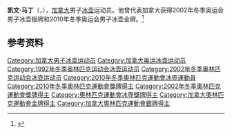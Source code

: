 {{NoteTA|G1=Sports}}
{{Otheruses|other=名为凯文·马丁的其他人物|凯文·马丁}}

'''凯文·马丁'''（{{lang-en|Kevin Martin}}，{{bd|1966年|7月31日||}}），[[加拿大|加拿大]]男子[[冰壶|冰壶]]运动员。他曾代表加拿大获得2002年冬季奥运会男子冰壶银牌和2010年冬季奥运会男子冰壶金牌。<ref>{{Cite web|title=Kevin MARTIN|url=https://www.olympic.org/kevin-martin|accessdate=2021-04-09|work=International Olympic Committee|archive-date=2018-03-23|archive-url=https://web.archive.org/web/20180323211159/https://www.olympic.org/kevin-martin}}</ref>

== 参考资料 ==
{{reflist}}

{{奥林匹克运动会冰壶比赛男子团体冠军}}

{{Authority control}}
{{DEFAULTSORT:Martin, Kevin}}
[[Category:加拿大男子冰壶运动员|Category:加拿大男子冰壶运动员]]
[[Category:加拿大奥运冰壶运动员|Category:加拿大奥运冰壶运动员]]
[[Category:1992年冬季奥林匹克运动会冰壶运动员|Category:1992年冬季奥林匹克运动会冰壶运动员]]
[[Category:2002年冬季奥林匹克运动会冰壶运动员|Category:2002年冬季奥林匹克运动会冰壶运动员]]
[[Category:2010年冬季奧林匹克運動會冰壺運動員|Category:2010年冬季奧林匹克運動會冰壺運動員]]
[[Category:2010年冬季奧林匹克運動會獎牌得主|Category:2010年冬季奧林匹克運動會獎牌得主]]
[[Category:2002年冬季奧林匹克運動會獎牌得主|Category:2002年冬季奧林匹克運動會獎牌得主]]
[[Category:奧林匹克運動會冰壺獎牌得主|Category:奧林匹克運動會冰壺獎牌得主]]
[[Category:加拿大奧林匹克運動會金牌得主|Category:加拿大奧林匹克運動會金牌得主]]
[[Category:加拿大奧林匹克運動會銀牌得主|Category:加拿大奧林匹克運動會銀牌得主]]